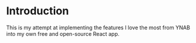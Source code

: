 
<Meta title="Introduction/Intro" />

# Introduction

This is my attempt at implementing the features I love the most from YNAB into my own
free and open-source React app.
